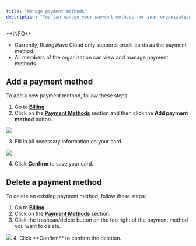 ```yaml
---
title: "Manage payment methods"
description: "You can manage your payment methods for your organization in RisingWave Cloud. The saved payment methods will be used to make automatic payments of the monthly bill after each billing period. You can also use the saved payment methods to settle outstanding payments manually if the automatic payment fails."
---
```


<Note>
**INFO**

* Currently, RisingWave Cloud only supports credit cards as the payment method.
* All members of the organization can view and manage payment methods.
</Note>

## Add a payment method

To add a new payment method, follow these steps:

1. Go to [**Billing**](https://cloud.risingwave.com/billing).
2. Click on the [**Payment Methods**](https://cloud.risingwave.com/billing/payment/) section and then click the **Add payment method** button.
<Frame>
  <img src="/images/cloud/manage-payment-methods/billing-add-payment.png"/>
</Frame>

3. Fill in all necessary information on your card.
<Frame>
  <img src="/images/cloud/manage-payment-methods/billing-add-payment-details.png"/>
</Frame>

4. Click **Confirm** to save your card.

## Delete a payment method

To delete an existing payment method, follow these steps:

1. Go to [**Billing**](https://cloud.risingwave.com/billing).
2. Click on the [**Payment Methods**](https://cloud.risingwave.com/billing/payment/) section.
3. Click the trashcan/delete button on the top right of the payment method you want to delete.
<Frame>
  <img src="/images/cloud/manage-payment-methods/billing-delete-payment.png"/>
</Frame>
4. Click **Confirm** to confirm the deletion.
